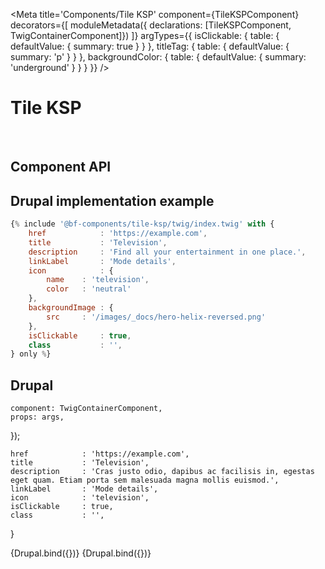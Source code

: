 


<Meta
    title='Components/Tile KSP'
    component={TileKSPComponent}
    decorators={[
        moduleMetadata({ declarations: [TileKSPComponent, TwigContainerComponent]})
    ]}
    argTypes={{
        isClickable: {
            table: { defaultValue: { summary: true } }
        },
        titleTag: {
            table: { defaultValue: { summary: 'p' } }
        },
        backgroundColor: {
            table: { defaultValue: { summary: 'underground' } }
        }
    }}
/>


# Tile KSP

<br/>



## Component API

<Props of={TileKSPComponent} />



## Drupal implementation example

```jsx
{% include '@bf-components/tile-ksp/twig/index.twig' with {
    href            : 'https://example.com',
    title           : 'Television',
    description     : 'Find all your entertainment in one place.',
    linkLabel       : 'Mode details',
    icon            : {
        name    : 'television',
        color   : 'neutral'
    },
    backgroundImage : {
        src     : '/images/_docs/hero-helix-reversed.png'
    },
    isClickable     : true,
    class           : '',
} only %}
```



## Drupal

    component: TwigContainerComponent,
    props: args,
});

    href            : 'https://example.com',
    title           : 'Television',
    description     : 'Cras justo odio, dapibus ac facilisis in, egestas eget quam. Etiam porta sem malesuada magna mollis euismod.',
    linkLabel       : 'Mode details',
    icon            : 'television',
    isClickable     : true,
    class           : '',
}

<Canvas withSource='none'>
    <Story
        name='Drupal'
        height='600px'
        args={{
            elementPath: 'components/tile-ksp/_doc/template.drupal',
            ...commonProps
        }}
    >
        {Drupal.bind({})}
    </Story>
</Canvas>

<Canvas withSource='none'>
    <Story
        name='Drupal - With backgroundImage'
        height='600px'
        args={{
            elementPath: 'components/tile-ksp/_doc/template.drupal',
            ...commonProps,
            icon            : {
                name    : 'television',
                color   : 'neutral'
            },
            backgroundImage: {
                src: '/images/_docs/hero-helix-reversed.png'
            },
            reversed: true
        }}
    >
        {Drupal.bind({})}
    </Story>
</Canvas>
